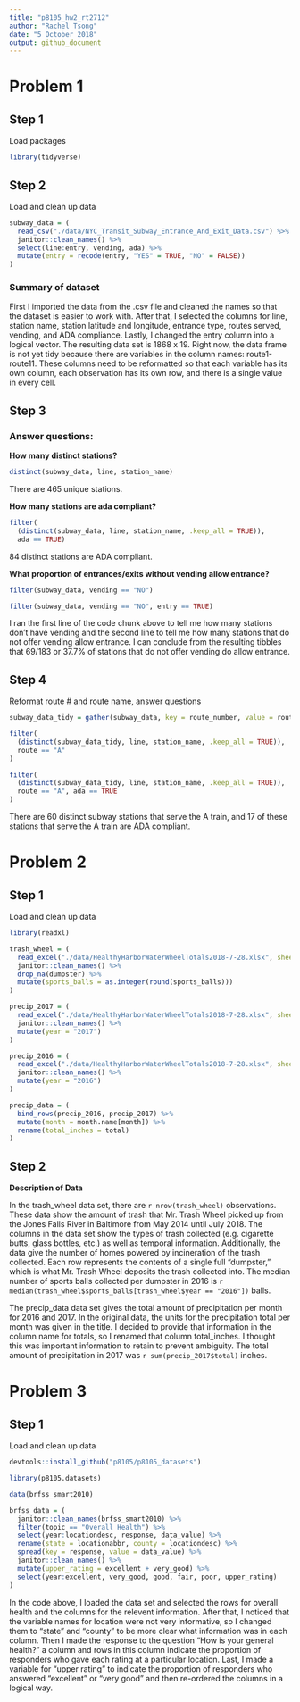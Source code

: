 ```yaml
---
title: "p8105_hw2_rt2712"
author: "Rachel Tsong"
date: "5 October 2018"
output: github_document
---
```


# Problem 1

## Step 1

Load packages
```r
library(tidyverse)
```


## Step 2

Load and clean up data
```r
subway_data = (
  read_csv("./data/NYC_Transit_Subway_Entrance_And_Exit_Data.csv") %>%
  janitor::clean_names() %>%
  select(line:entry, vending, ada) %>%
  mutate(entry = recode(entry, "YES" = TRUE, "NO" = FALSE))
)
```

### Summary of dataset

First I imported the data from the .csv file and cleaned the names so that the dataset is easier to work with. After that, I selected the columns for line, station name, station latitude and longitude, entrance type, routes served, vending, and ADA compliance. Lastly, I changed the entry column into a logical vector. The resulting data set is 1868 x 19. Right now, the data frame is not yet tidy because there are variables in the column names: route1-route11. These columns need to be reformatted so that each variable has its own column, each observation has its own row, and there is a single value in every cell.

## Step 3 

### Answer questions:

**How many distinct stations?**
```r
distinct(subway_data, line, station_name)
```

There are 465 unique stations. 

**How many stations are ada compliant?**
```r
filter(
  (distinct(subway_data, line, station_name, .keep_all = TRUE)),
  ada == TRUE)
```

84 distinct stations are ADA compliant.

**What proportion of entrances/exits without vending allow entrance?**
```r
filter(subway_data, vending == "NO")

filter(subway_data, vending == "NO", entry == TRUE)
```

I ran the first line of the code chunk above to tell me how many stations don't have vending and the second line to tell me how many stations that do not offer vending allow entrance. I can conclude from the resulting tibbles that 69/183 or 37.7% of stations that do not offer vending do allow entrance.

## Step 4

Reformat route # and route name, answer questions
```r
subway_data_tidy = gather(subway_data, key = route_number, value = route, route1:route11)

filter(
  (distinct(subway_data_tidy, line, station_name, .keep_all = TRUE)),
  route == "A"
)

filter(
  (distinct(subway_data_tidy, line, station_name, .keep_all = TRUE)),
  route == "A", ada == TRUE
)
```

There are 60 distinct subway stations that serve the A train, and 17 of these stations that serve the A train are ADA compliant.

# Problem 2

## Step 1

Load and clean up data

```r
library(readxl)

trash_wheel = (
  read_excel("./data/HealthyHarborWaterWheelTotals2018-7-28.xlsx", sheet = 1, range = "A2:N336") %>%
  janitor::clean_names() %>%
  drop_na(dumpster) %>% 
  mutate(sports_balls = as.integer(round(sports_balls)))
)
```

```r
precip_2017 = (
  read_excel("./data/HealthyHarborWaterWheelTotals2018-7-28.xlsx", sheet = 4, range = "A2:B14") %>% 
  janitor::clean_names() %>%
  mutate(year = "2017")
)

precip_2016 = (
  read_excel("./data/HealthyHarborWaterWheelTotals2018-7-28.xlsx", sheet = 5, range = "A2:B14") %>% 
  janitor::clean_names() %>%
  mutate(year = "2016")
)

precip_data = (
  bind_rows(precip_2016, precip_2017) %>%
  mutate(month = month.name[month]) %>%
  rename(total_inches = total)
)

```

## Step 2

**Description of Data**

In the trash_wheel data set, there are `r nrow(trash_wheel)` observations. These data show the amount of trash that Mr. Trash Wheel picked up from the Jones Falls River in Baltimore from May 2014 until July 2018. The columns in the data set show the types of trash  collected (e.g. cigarette butts, glass bottles, etc.) as well as temporal information. Additionally, the data give the number of homes powered by incineration of the trash collected. Each row represents the contents of a single full "dumpster," which is what Mr. Trash Wheel deposits the trash collected into. The median number of sports balls collected per dumpster in 2016 is `r median(trash_wheel$sports_balls[trash_wheel$year == "2016"])` balls.

The precip_data data set gives the total amount of precipitation per month for 2016 and 2017. In the original data, the units for the precipitation total per month was given in the title. I decided to provide that information in the column name for totals, so I renamed that column total_inches. I thought this was important information to retain to prevent ambiguity. The total amount of precipitation in 2017 was `r sum(precip_2017$total)` inches.


# Problem 3

## Step 1

Load and clean up data
```r
devtools::install_github("p8105/p8105_datasets")

library(p8105.datasets)

data(brfss_smart2010)

brfss_data = (
  janitor::clean_names(brfss_smart2010) %>%
  filter(topic == "Overall Health") %>%
  select(year:locationdesc, response, data_value) %>%
  rename(state = locationabbr, county = locationdesc) %>%
  spread(key = response, value = data_value) %>%
  janitor::clean_names() %>%
  mutate(upper_rating = excellent + very_good) %>%
  select(year:excellent, very_good, good, fair, poor, upper_rating)
)
```

In the code above, I loaded the data set and selected the rows for overall health and the columns for the relevent information. After that, I noticed that the variable names for location were not very informative, so I changed them to "state" and "county" to be more clear what information was in each column. Then I made the response to the question "How is your general health?" a column and rows in this column indicate the proportion of responders who gave each rating at a particular location. Last, I made a variable for "upper rating" to indicate the proportion of responders who answered "excellent" or "very good" and then re-ordered the columns in a logical way.

































